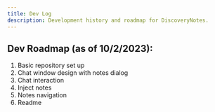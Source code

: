 ```yaml
---
title: Dev Log
description: Development history and roadmap for DiscoveryNotes.
---
```

## Dev Roadmap (as of 10/2/2023):
1. Basic repository set up
2. Chat window design with notes dialog
3. Chat interaction
4. Inject notes
5. Notes navigation
6. Readme